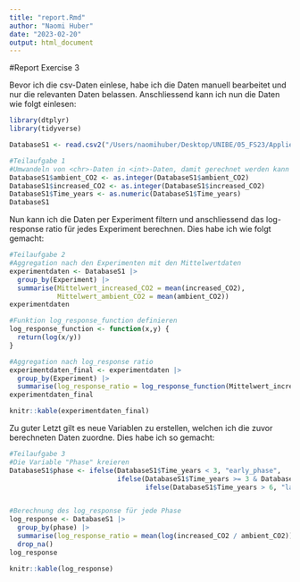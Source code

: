```yaml
---
title: "report.Rmd"
author: "Naomi Huber"
date: "2023-02-20"
output: html_document
---
```


#Report Exercise 3

Bevor ich die csv-Daten einlese, habe ich die Daten manuell bearbeitet und nur die relevanten Daten belassen. Anschliessend kann ich nun die Daten wie folgt einlesen:
```r
library(dtplyr)
library(tidyverse)

DatabaseS1 <- read.csv2("/Users/naomihuber/Desktop/UNIBE/05_FS23/Applied Geodata Science/agds_report_naomihuber/Datasets/Report Exercises 3.csv")

#Teilaufgabe 1
#Umwandeln von <chr>-Daten in <int>-Daten, damit gerechnet werden kann
DatabaseS1$ambient_CO2 <- as.integer(DatabaseS1$ambient_CO2)
DatabaseS1$increased_CO2 <- as.integer(DatabaseS1$increased_CO2)
DatabaseS1$Time_years <- as.numeric(DatabaseS1$Time_years)
DatabaseS1
```

Nun kann ich die Daten per Experiment filtern und anschliessend das log-response ratio für jedes Experiment berechnen. Dies habe ich wie folgt gemacht:
```r
#Teilaufgabe 2
#Aggregation nach den Experimenten mit den Mittelwertdaten
experimentdaten <- DatabaseS1 |>
  group_by(Experiment) |>
  summarise(Mittelwert_increased_CO2 = mean(increased_CO2),
            Mittelwert_ambient_CO2 = mean(ambient_CO2))
experimentdaten

#Funktion log_response_function definieren
log_response_function <- function(x,y) {
  return(log(x/y))
}

#Aggregation nach log_response ratio
experimentdaten_final <- experimentdaten |>
  group_by(Experiment) |>
  summarise(log_response_ratio = log_response_function(Mittelwert_increased_CO2, Mittelwert_ambient_CO2))
experimentdaten_final

knitr::kable(experimentdaten_final)
```

Zu guter Letzt gilt es neue Variablen zu erstellen, welchen ich die zuvor berechneten Daten zuordne. Dies habe ich so gemacht:
```r
#Teilaufgabe 3
#Die Variable "Phase" kreieren
DatabaseS1$phase <- ifelse(DatabaseS1$Time_years < 3, "early_phase",
                           ifelse(DatabaseS1$Time_years >= 3 & DatabaseS1$Time_years <= 6, "mid_phase",
                                  ifelse(DatabaseS1$Time_years > 6, "late_phase", NA)))


#Berechnung des log_response für jede Phase
log_response <- DatabaseS1 |>
  group_by(phase) |>
  summarise(log_response_ratio = mean(log(increased_CO2 / ambient_CO2))) |>
  drop_na()
log_response

knitr::kable(log_response)
```
